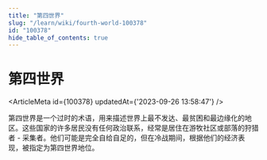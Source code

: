 ```yaml
---
title: "第四世界"
slug: "/learn/wiki/fourth-world-100378"
id: "100378"
hide_table_of_contents: true
---
```



# 第四世界

<ArticleMeta id={100378} updatedAt={'2023-09-26 13:58:47'} />
<div className='border-solid border-b border-t-0 my-4 border-[var(--ifm-color-gray-300)]' />

第四世界是一个过时的术语，用来描述世界上最不发达、最贫困和最边缘化的地区。这些国家的许多居民没有任何政治联系，经常是居住在游牧社区或部落的狩猎者 - 采集者。他们可能是完全自给自足的，但在冷战期间，根据他们的经济表现，被指定为第四世界地位。
